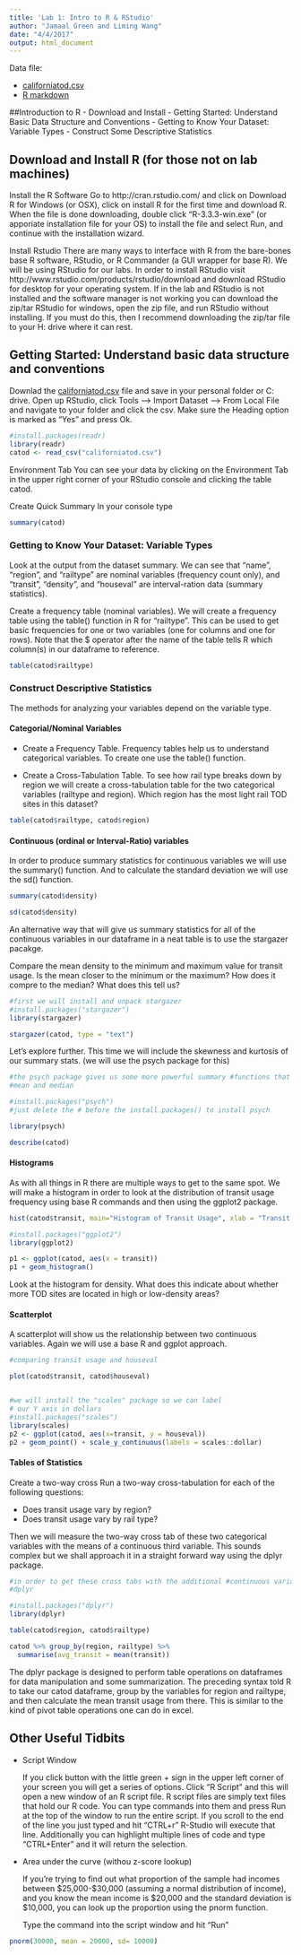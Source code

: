 ```yaml
---
title: 'Lab 1: Intro to R & RStudio'
author: "Jamaal Green and Liming Wang"
date: "4/4/2017"
output: html_document
---
```


Data file:

- [californiatod.csv](californiatod.csv)
- [R markdown](lab01.Rmd)

##Introduction to R
- Download and Install
- Getting Started: Understand Basic Data Structure and Conventions
- Getting to Know Your Dataset: Variable Types
- Construct Some Descriptive Statistics

## Download and Install R (for those not on lab machines)
Install the R Software Go to http://cran.rstudio.com/ and click on Download R for Windows (or OSX), click on install R for the first time and download R. When the file is done downloading, double click  “R-3.3.3-win.exe” (or apporiate installation file for your OS) to install the file and select Run, and continue with the installation wizard.

Install Rstudio There are many ways to interface with R from the bare-bones base R software, RStudio, or R Commander (a GUI wrapper for base R). We will be using RStudio for our labs. In order to install RStudio visit http://www.rstudio.com/products/rstudio/download and download RStudio for desktop for your operating system. If in the lab and RStudio is not installed and the software manager is not working you can download the zip/tar RStudio for windows, open the zip file, and run RStudio without installing. If you must do this, then I recommend downloading the zip/tar file to your H: drive where it can rest.

## Getting Started: Understand basic data structure and conventions

Downlad the [californiatod.csv](lab/californiatod.csv) file and save in your personal folder or C: drive. Open up RStudio, click Tools –> Import Dataset –> From Local File and navigate to your folder and click the csv. Make sure the Heading option is marked as “Yes” and press Ok.

```r
#install.packages(readr)
library(readr)
catod <- read_csv("californiatod.csv")
```

Environment Tab You can see your data by clicking on the Environment Tab in the upper right corner of your RStudio console and clicking the table catod.

Create Quick Summary In your console type

```r
summary(catod)
```

### Getting to Know Your Dataset: Variable Types

Look at the output from the dataset summary. We can see that “name”, “region”, and “railtype” are nominal variables (frequency count only), and “transit”, “density”, and “houseval” are interval-ration data (summary statistics).

Create a frequency table (nominal variables). We will create a frequency table using the table() function in R for “railtype”. This can be used to get basic frequencies for one or two variables (one for columns and one for rows). Note that the $ operator after the name of the table tells R which column(s) in our dataframe to reference.

```r
table(catod$railtype)
```

### Construct Descriptive Statistics
The methods for analyzing your variables depend on the variable type.

#### Categorial/Nominal Variables 

- Create a Frequency Table. Frequency tables help us to understand categorical variables. To create one use the table() function.

- Create a Cross-Tabulation Table. To see how rail type breaks down by region we will create a cross-tabulation table for the two categorical variables (railtype and region). Which region has the most light rail TOD sites in this dataset?

```r
table(catod$railtype, catod$region)
```

#### Continuous (ordinal or Interval-Ratio) variables 

In order to produce summary statistics for continuous variables we will use the summary() function. And to calculate the standard deviation we will use the sd() function.

```r
summary(catod$density)
```

```r
sd(catod$density)
```

An alternative way that will give us summary statistics for all of the continuous variables in our dataframe in a neat table is to use the stargazer pacakge.

Compare the mean density to the minimum and maximum value for transit usage. Is the mean closer to the minimum or the maximum? How does it compre to the median? What does this tell us?

```r
#first we will install and unpack stargazer
#install.packages("stargazer")
library(stargazer)

stargazer(catod, type = "text")
```

Let’s explore further. This time we will include the skewness and kurtosis of our summary stats. (we will use the psych package for this)

```r
#the psych package gives us some more powerful summary #functions that give us even more summary values than just
#mean and median

#install.packages("psych")  
#just delete the # before the install.packages() to install psych

library(psych)

describe(catod)
```

#### Histograms

As with all things in R there are multiple ways to get to the same spot. We will make a histogram in order to look at the distribution of transit usage frequency using base R commands and then using the ggplot2 package.

```r
hist(catod$transit, main="Histogram of Transit Usage", xlab = "Transit Usage")

#install.packages("ggplot2")
library(ggplot2)

p1 <- ggplot(catod, aes(x = transit))
p1 + geom_histogram()
```

Look at the histogram for density. What does this indicate about whether more TOD sites are located in high or low-density areas?

#### Scatterplot 
A scatterplot will show us the relationship between two continuous variables. Again we will use a base R and ggplot approach.

```r
#comparing transit usage and houseval

plot(catod$transit, catod$houseval)


#we will install the "scales" package so we can label
# our Y axis in dollars
#install.packages("scales")
library(scales)
p2 <- ggplot(catod, aes(x=transit, y = houseval))
p2 + geom_point() + scale_y_continuous(labels = scales::dollar)
```

#### Tables of Statistics

Create a two-way cross Run a two-way cross-tabulation for each of the following questions: 

- Does transit usage vary by region? 
- Does transit usage vary by rail type?

Then we will measure the two-way cross tab of these two categorical variables with the means of a continuous third variable. This sounds complex but we shall approach it in a straight forward way using the dplyr package.

```r
#in order to get these cross tabs with the additional #continuous variable we will use the table() function then
#dplyr

#install.packages("dplyr")
library(dplyr)

table(catod$region, catod$railtype)

catod %>% group_by(region, railtype) %>%
  summarise(avg_transit = mean(transit))
```

The dplyr package is designed to perform table operations on dataframes for data manipulation and some summarization. The preceding syntax told R to take our catod dataframe, group by the variables for region and railtype, and then calculate the mean transit usage from there. This is similar to the kind of pivot table operations one can do in excel.

## Other Useful Tidbits

- Script Window 

    If you click button with the little green + sign in the upper left corner of your screen you will get a series of options. Click “R Script” and this will open a new window of an R script file. R script files are simply text files that hold our R code. You can type commands into them and press Run at the top of the window to run the entire script. If you scroll to the end of the line you just typed and hit “CTRL+r” R-Studio will execute that line. Additionally you can highlight multiple lines of code and type “CTRL+Enter” and it will return the selection.

- Area under the curve (withou z-score lookup)

    If you’re trying to find out what proportion of the sample had incomes between $25,000-$30,000 (assuming a normal distribution of income), and you know the mean income is $20,000 and the standard deviation is $10,000, you can look up the proportion using the pnorm function.

    Type the command into the script window and hit “Run”

```r
pnorm(30000, mean = 20000, sd= 10000) 
```

